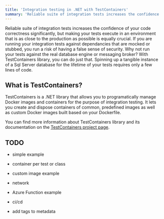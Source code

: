 ```yaml
---
title: 'Integration testing in .NET with TestContainers'
summary: 'Reliable suite of integration tests increases the confidence of your code correctness significantly, but making your tests as close to the real-world environment as possible is also a challenge.'
---
```


Reliable suite of integration tests increases the confidence of your code correctness significantly, but making your tests execute in an environment that is as close to the production as possible is equally crucial. 
If you are running your integration tests against dependancies that are mocked or stubbed, you run a risk of having a false sense of security. Why not run your tests against the real database engine or messaging broker?
With TestContainers library, you can do just that. Spinning up a tangible instance of a Sql Server database for the lifetime of your tests requires only a few lines of code.

## What is TestContainers?

TestContainers is a .NET library that allows you to programatically manage Docker images and containers for the purpose of integration testing. It lets you create and dispose containers of common, predefined images as well as custom Docker images built based on your Dockerfile.

You can find more information about TestContainers library and its documentation on the [TestContainers project page](https://dotnet.testcontainers.org).

## TODO

* simple example
* container per test or class
* custom image example
* network
* Azure Function example
* ci/cd

* add tags to metadata
